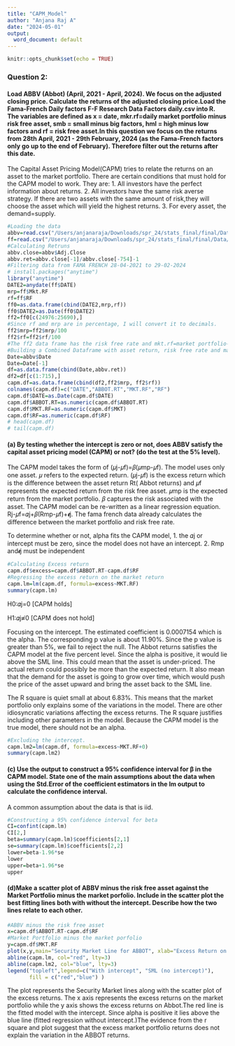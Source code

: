```yaml
---
title: "CAPM_Model"
author: "Anjana Raj A"
date: "2024-05-01"
output:
  word_document: default
---
```


```r
knitr::opts_chunk$set(echo = TRUE)
```

### Question 2:

#### Load ABBV (Abbot) (April, 2021 - April, 2024). We focus on the adjusted closing price. Calculate the returns of the adjusted closing price.Load the Fama-French Daily factors F-F Research Data Factors daily.csv into R. The variables are defined as x = date, mkr.rf=daily market portfolio minus risk free asset, smb = small minus big factors, hml = high minus low factors and rf = risk free asset.In this question we focus on the returns from 28th April, 2021 - 29th February, 2024 (as the Fama-French factors only go up to the end of February). Therefore filter out the returns after this date.

The Capital Asset Pricing Model(CAPM) tries to relate the returns on an asset to the market portfolio. There are certain conditions that must hold for the CAPM model to work. They are: 1. All investors have the perfect information about returns. 2. All investors have the same risk averse strategy. If there are two assets with the same amount of risk,they will choose the asset which will yield the highest returns. 3. For every asset, the demand=supply.

```r
#Loading the data
abbv=read.csv("/Users/anjanaraja/Downloads/spr_24/stats_final/final/Data/ABBV.csv")
ff=read.csv("/Users/anjanaraja/Downloads/spr_24/stats_final/final/Data/F-F_Research_Data_Factors_daily.csv")
#Calculating Retruns
abbv.close=abbv$Adj.Close
abbv.ret=abbv.close[-1]/abbv.close[-754]-1
#Filtering data from FAMA FRENCH 28-04-2021 to 29-02-2024
# install.packages("anytime")
library("anytime")
DATE2=anydate(ff$DATE)
mrp=ff$Mkt.RF
rf=ff$RF
ff0=as.data.frame(cbind(DATE2,mrp,rf))
ff0$DATE2=as.Date(ff0$DATE2)
ff2=ff0[c(24976:25690),]
#Since rf amd mrp are in percentage, I will convert it to decimals.
ff2$mrp=ff2$mrp/100
ff2$rf=ff2$rf/100
#The ff2 data frame has the risk free rate and mkt.rf=market portfolio-risk free rate from 28-04-2021 to 29-02-2024
#Building a Combined Dataframe with asset return, risk free rate and market returns.
Date=abbv$Date
Date=Date[-1]
df=as.data.frame(cbind(Date,abbv.ret))
df2=df[c(1:715),]
capm.df=as.data.frame(cbind(df2,ff2$mrp, ff2$rf))
colnames(capm.df)=c("DATE","ABBOT.RT","MKT.RF","RF")
capm.df$DATE=as.Date(capm.df$DATE)
capm.df$ABBOT.RT=as.numeric(capm.df$ABBOT.RT)
capm.df$MKT.RF=as.numeric(capm.df$MKT)
capm.df$RF=as.numeric(capm.df$RF)
# head(capm.df)
# tail(capm.df)
```

#### (a) By testing whether the intercept is zero or not, does ABBV satisfy the capital asset pricing model (CAPM) or not? (do the test at the 5% level).

The CAPM model takes the form of (𝜇j-𝜇f)=𝛽(𝜇mp-𝜇f). The model uses only one asset. 𝜇 refers to the expected return. (𝜇j-𝜇f) is the excess return which is the difference between the asset return Rt( Abbot returns) and 𝜇f represents the expected return from the risk free asset. 𝜇mp is the expected return from the market portfolio. 𝛽 captures the risk associated with the asset. The CAPM model can be re-written as a linear regression equation. Rj-𝜇f=𝛼j+𝛽(Rmp-𝜇f)+𝝐j. The fama french data already calculates the difference between the market portfolio and risk free rate.

To determine whether or not, alpha fits the CAPM model, 1. the 𝛼j or intercept must be zero, since the model does not have an intercept. 2. Rmp and𝝐j must be independent

```r
#Calculating Excess return
capm.df$excess=capm.df$ABBOT.RT-capm.df$RF
#Regressing the excess return on the market return
capm.lm=lm(capm.df, formula=excess~MKT.RF)
summary(capm.lm)
```

H0:𝛼j=0 [CAPM holds]

H1:𝛼j≉0 [CAPM does not hold]

Focusing on the intercept. The estimated coefficient is 0.0007154 which is the alpha. The corresponding p value is about 11.90%. Since the p value is greater than 5%, we fail to reject the null. The Abbot returns satisfies the CAPM model at the five percent level. Since the alpha is positive, it would lie above the SML line. This could mean that the asset is under-priced. The actual return could possibly be more than the expected return. It also mean that the demand for the asset is going to grow over time, which would push the price of the asset upward and bring the asset back to the SML line.

The R square is quiet small at about 6.83%. This means that the market portfolio only explains some of the variations in the model. There are other idiosyncratic variations affecting the excess returns. The R square justifies including other parameters in the model. Because the CAPM model is the true model, there should not be an alpha.

```r
#Excluding the intercept.
capm.lm2=lm(capm.df, formula=excess~MKT.RF+0)
summary(capm.lm2)
```

#### (c) Use the output to construct a 95% confidence interval for β in the CAPM model. State one of the main assumptions about the data when using the Std.Error of the coefficient estimators in the lm output to calculate the confidence interval.

A common assumption about the data is that is iid.
```r
#Constructing a 95% confidence interval for beta
CI=confint(capm.lm)
CI[2,]
beta=summary(capm.lm)$coefficients[2,1]
se=summary(capm.lm)$coefficients[2,2]
lower=beta-1.96*se
lower
upper=beta+1.96*se
upper

```
#### (d)Make a scatter plot of ABBV minus the risk free asset against the Market Portfolio minus the market porfolio. Include in the scatter plot the best fitting lines both with without the intercept. Describe how the two lines relate to each other.
```r
#ABBV minus the risk free asset
x=capm.df$ABBOT.RT-capm.df$RF
#Market Portfolio minus the market porfolio
y=capm.df$MKT.RF
plot(x,y,main="Security Market Line for ABBOT", xlab="Excess Return on Market Portfolio", ylab="Excess Return on Abbot Returns")
abline(capm.lm, col="red", lty=3)
abline(capm.lm2, col="blue", lty=3)
legend("topleft",legend=c("With intercept", "SML (no intercept)"),
       fill = c("red","blue") )
```
The plot represents the Security Market lines along with the scatter plot of the excess returns. The x axis represents the excess returns on the market portfolio while the y axis shows the excess returns on Abbot.The red line is the fitted model with the intercept. Since alpha is positive it lies above the blue line (fitted regression without intercept.)The evidence from the r square and plot suggest that the excess market portfolio returns does not explain the variation in the ABBOT returns. 